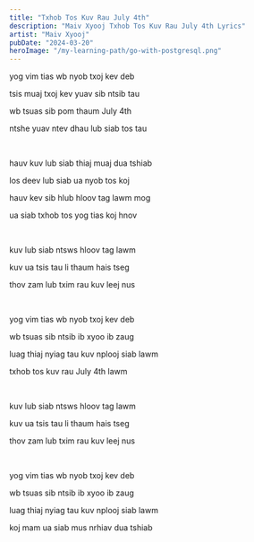 ```yaml
---
title: "Txhob Tos Kuv Rau July 4th"
description: "Maiv Xyooj Txhob Tos Kuv Rau July 4th Lyrics"
artist: "Maiv Xyooj"
pubDate: "2024-03-20"
heroImage: "/my-learning-path/go-with-postgresql.png"
---
```


yog vim tias wb nyob txoj kev deb

tsis muaj txoj kev yuav sib ntsib tau

wb tsuas sib pom thaum July 4th

ntshe yuav ntev dhau lub siab tos tau

<br />

hauv kuv lub siab thiaj muaj dua tshiab

los deev lub siab ua nyob tos koj

hauv kev sib hlub hloov tag lawm mog

ua siab txhob tos yog tias koj hnov

<br />

kuv lub siab ntsws hloov tag lawm

kuv ua tsis tau li thaum hais tseg

thov zam lub txim rau kuv leej nus

<br />

yog vim tias wb nyob txoj kev deb

wb tsuas sib ntsib ib xyoo ib zaug

luag thiaj nyiag tau kuv nplooj siab lawm

txhob tos kuv rau July 4th lawm

<br />

kuv lub siab ntsws hloov tag lawm

kuv ua tsis tau li thaum hais tseg

thov zam lub txim rau kuv leej nus

<br />

yog vim tias wb nyob txoj kev deb

wb tsuas sib ntsib ib xyoo ib zaug

luag thiaj nyiag tau kuv nplooj siab lawm

koj mam ua siab mus nrhiav dua tshiab
